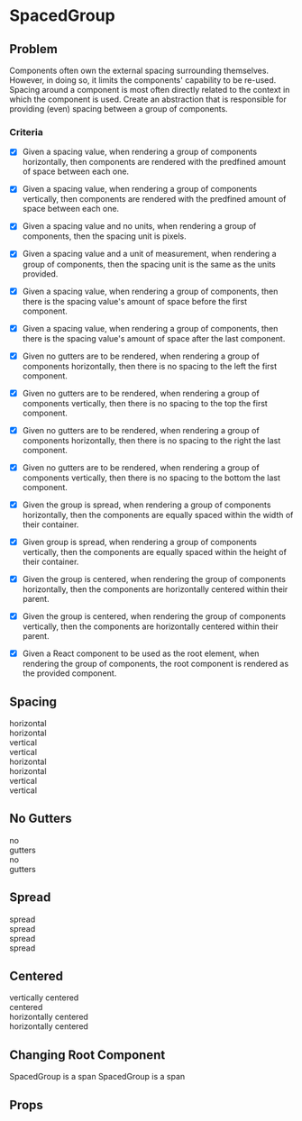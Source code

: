 
<Meta title="2020-02-25: SpacedGroup" />

# SpacedGroup

## Problem

Components often own the external spacing surrounding themselves. However, in doing so, it limits the components' capability to be re-used. Spacing around a component is most often directly related to the context in which the component is used. Create an abstraction that is responsible for providing (even) spacing between a group of components.

### Criteria

- [x] Given a spacing value, when rendering a group of components horizontally, then components are rendered with the predfined amount of space between each one.
- [x] Given a spacing value, when rendering a group of components vertically, then components are rendered with the predfined amount of space between each one.
- [x] Given a spacing value and no units, when rendering a group of components, then the spacing unit is pixels.
- [x] Given a spacing value and a unit of measurement, when rendering a group of components, then the spacing unit is the same as the units provided.
- [x] Given a spacing value, when rendering a group of components, then there is the spacing value's amount of space before the first component.
- [x] Given a spacing value, when rendering a group of components, then there is the spacing value's amount of space after the last component.
- [x] Given no gutters are to be rendered, when rendering a group of components horizontally, then there is no spacing to the left the first component.
- [x] Given no gutters are to be rendered, when rendering a group of components vertically, then there is no spacing to the top the first component.
- [x] Given no gutters are to be rendered, when rendering a group of components horizontally, then there is no spacing to the right the last component.
- [x] Given no gutters are to be rendered, when rendering a group of components vertically, then there is no spacing to the bottom the last component.
- [x] Given the group is spread, when rendering a group of components horizontally, then the components are equally spaced within the width of their container.
- [x] Given group is spread, when rendering a group of components vertically, then the components are equally spaced within the height of their container.
- [x] Given the group is centered, when rendering the group of components horizontally, then the components are horizontally centered within their parent.
- [x] Given the group is centered, when rendering the group of components vertically, then the components are horizontally centered within their parent.
- [x] Given a React component to be used as the root element, when rendering the group of components, the root component is rendered as the provided component.


## Spacing

<Preview>
    <SpacedGroup direction={Direction.vertical} spacing={8}>
        <Border>
            <SpacedGroup spacing={16}>
                <div>horizontal</div>
                <span>horizontal</span>
            </SpacedGroup>
        </Border>
        <Border>
            <SpacedGroup spacing={16} direction={Direction.vertical}>
                <div>vertical</div>
                <span>vertical</span>
            </SpacedGroup>
        </Border>
        <Border>
            <SpacedGroup spacing={3} unit="rem">
                <div>horizontal</div>
                <span>horizontal</span>
            </SpacedGroup>
        </Border>
        <Border>
            <SpacedGroup spacing={3} direction={Direction.vertical} unit="rem">
                <div>vertical</div>
                <span>vertical</span>
            </SpacedGroup>
        </Border>
    </SpacedGroup>
</Preview>

## No Gutters

<Preview>
    <SpacedGroup direction={Direction.vertical} spacing={8}>
        <Border>
            <SpacedGroup noGutters spacing={16}>
                <div>no</div>
                <span>gutters</span>
            </SpacedGroup>
        </Border>
        <Border>
            <SpacedGroup noGutters spacing={16} direction={Direction.vertical}>
                <div>no</div>
                <span>gutters</span>
            </SpacedGroup>
        </Border>
    </SpacedGroup>
</Preview>

## Spread

<Preview>
    <SpacedGroup direction={Direction.vertical} spacing={8}>
        <Border>
        <SpacedGroup spread spacing={16}>
            <div>spread</div>
            <span>spread</span>
        </SpacedGroup>
    </Border>
    <div style={{border: '1px solid black', height: '300px'}}>
        <SpacedGroup spread spacing={16} direction={Direction.vertical}>
            <div>spread</div>
            <span>spread</span>
        </SpacedGroup>
    </div>
    </SpacedGroup>
</Preview>

## Centered

<Preview>
    <SpacedGroup direction={Direction.vertical} spacing={8}>
        <Border>
            <SpacedGroup centered spacing={16}>
                <div style={{lineHeight: '50px'}}>vertically centered</div>
                <span>centered</span>
                    <div style={{height: '35px', background: 'cyan', width: '35px'}}></div>
                    <div style={{height: '5px', background: 'cyan', width: '5px'}}></div>
            </SpacedGroup>
        </Border>
        <Border>
            <SpacedGroup centered spacing={16} direction={Direction.vertical}>
                <div>horizontally centered</div>
                <span>horizontally centered</span>
                    <div style={{height: '35px', background: 'cyan', width: '35px'}}></div>
                    <div style={{height: '5px', background: 'cyan', width: '5px'}}></div>
            </SpacedGroup>
        </Border>
    </SpacedGroup>
</Preview>

## Changing Root Component

<Preview>
    <Border>
        <SpacedGroup as="span" direction={Direction.vertical} spacing={16}>
            <span>SpacedGroup is a span</span>
            <span>SpacedGroup is a span</span>
        </SpacedGroup>
    </Border>
</Preview>


## Props

<Props of={SpacedGroup} />

